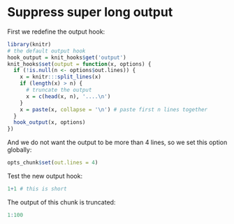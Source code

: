 # Suppress super long output

First we redefine the output hook:

```r
library(knitr)
# the default output hook
hook_output = knit_hooks$get('output')
knit_hooks$set(output = function(x, options) {
  if (!is.null(n <- options$out.lines)) {
    x = knitr:::split_lines(x)
    if (length(x) > n) {
      # truncate the output
      x = c(head(x, n), '....\n')
    }
    x = paste(x, collapse = '\n') # paste first n lines together
  }
  hook_output(x, options)
})
```

And we do not want the output to be more than 4 lines, so we set this option globally:

```r
opts_chunk$set(out.lines = 4)
```

Test the new output hook:

```r
1+1 # this is short
```

The output of this chunk is truncated:

```r
1:100
```
